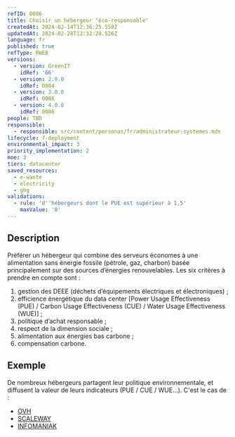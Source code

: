 ```yaml
---
refID: 0086
title: Choisir un hébergeur "éco-responsable"
createdAt: 2024-02-14T12:36:25.558Z
updatedAt: 2024-02-28T12:32:28.526Z
language: fr
published: true
refType: RWEB
versions:
  - version: GreenIT
    idRef: '66'
  - version: 2.0.0
    idRef: 0084
  - version: 3.0.0
    idRef: 0086
  - version: 4.0.0
    idRef: 0086
people: TBD
responsible:
  - responsible: src/content/personas/fr/administrateur-systemes.mdx
lifecycle: 7-deployment
environmental_impact: 3
priority_implementation: 2
moe: 3
tiers: datacenter
saved_resources:
  - e-waste
  - electricity
  - ghg
validations:
  - rule: 'd''hébergeurs dont le PUE est supérieur à 1,5'
    maxValue: '0'
---
```


## Description

Préférer un hébergeur qui combine des serveurs économes à une alimentation sans énergie fossile (pétrole, gaz, charbon)
basée principalement sur des sources d’énergies renouvelables.
Les six critères à prendre en compte sont :

1. gestion des DEEE (déchets d’équipements électriques et électroniques) ;
2. efficience énergétique du data center \[Power Usage Effectiveness (PUE) / Carbon Usage Effectiveness (CUE) /
   Water Usage Effectiveness (WUE)] ;
3. politique d’achat responsable ;
4. respect de la dimension sociale ;
5. alimentation aux énergies bas carbone ;
6. compensation carbone.

## Exemple

De nombreux hébergeurs partagent leur politique environnementale, et diffusent la valeur de
leurs indicateurs (PUE / CUE / WUE...). C'est le cas de :

* [OVH](https://corporate.ovhcloud.com/fr/sustainability/environment/)
* [SCALEWAY](https://www.scaleway.com/fr/leadership-environnemental/)
* [INFOMANIAK](https://www.infomaniak.com/fr/ecologie)
